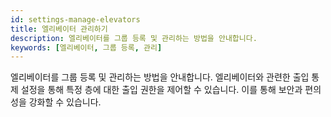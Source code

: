 ```yaml
---
id: settings-manage-elevators
title: 엘리베이터 관리하기
description: 엘리베이터를 그룹 등록 및 관리하는 방법을 안내합니다.
keywords: [엘리베이터, 그룹 등록, 관리]
---
```


엘리베이터를 그룹 등록 및 관리하는 방법을 안내합니다. 엘리베이터와 관련한 출입 통제 설정을 통해 특정 층에 대한 출입 권한을 제어할 수 있습니다. 이를 통해 보안과 편의성을 강화할 수 있습니다.

<DocCardList />
